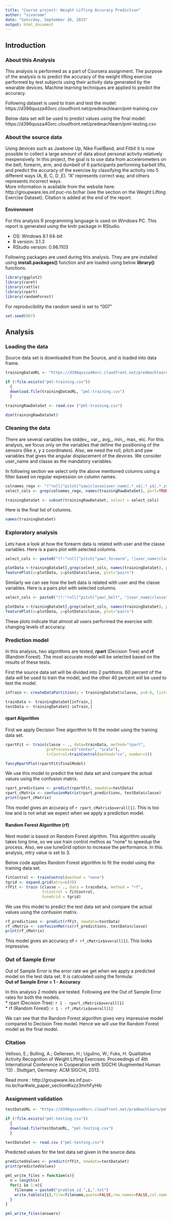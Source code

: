 ```yaml
---
title: "Course project: Weight Lifting Accuracy Prediction"
author: "sivarome"
date: "Saturday, September 26, 2015"
output: html_document
---
```


## Introduction  

### About this Analysis  

This analysis is performed as a part of Coursera assignment. The purpose of the analysis is to predict the accuracy of the weight lifting exercise performed by test subjects using their activity data generated by the wearable devices. Machine learning techniques are applied to predict the accuracy.  

Following dataset is used to train and test the model:  
https://d396qusza40orc.cloudfront.net/predmachlearn/pml-training.csv  

Below data set will be used to predict values using the final model:  
https://d396qusza40orc.cloudfront.net/predmachlearn/pml-testing.csv  

### About the source data  

Using devices such as Jawbone Up, Nike FuelBand, and Fitbit it is now possible to collect a large amount of data about personal activity relatively inexpensively. In this project, the goal is to use data from accelerometers on the belt, forearm, arm, and dumbell of 6 participants performing barbell lifts, and predict the accuracy of the exercise by classifying the activity into 5 different ways (A, B, C, D ,E). "A" represents correct way, and others represents incorrect ways.  
More information is available from the website here: http://groupware.les.inf.puc-rio.br/har (see the section on the Weight Lifting Exercise Dataset). Citation is added at the end of the report.  

#### Environment  

For this analysis R programming language is used on Windows PC. This report is generated using the knitr package in RStudio.  

 - OS: Windows 8.1 64-bit  
 - R version: 3.1.3  
 - RStudio version: 0.98.1103  

Following packages are used during this analysis. They are pre installed using **install.packages()** function and are loaded using below **library()** functions.

```r
library(ggplot2)
library(caret)
library(rattle)
library(rpart)
library(randomForest)
```

For reproducibility the random seed is set to "007"  

```r
set.seed(007)
```


## Analysis  

### Loading the data  

Source data set is downloaded from the Source, and is loaded into data frame.  

```r
trainingDataURL <- "https://d396qusza40orc.cloudfront.net/predmachlearn/pml-training.csv"

if (!file.exists("pml-training.csv"))
  {
  download.file(trainingDataURL, "pml-training.csv")
  }

trainingRawDataSet <- read.csv ("pml-training.csv")

dim(trainingRawDataSet)

```

### Cleaning the data  

There are several variables live stddev_, var_, avg_, min_, max_ etc. For this analysis, we focus only on the variables that define the positioning of the sensors (like x, y z coordinates). Also, we need the roll, pitch and yaw variables that gives the angular displacement of the devices. We consider user_name and classe as the mandatory variables.  

In following section we select only the above mentioned columns using a filter based on regular expression on column names.  

```r
colnames_regx <- "(^roll|^pitch|^yaw|classe|user_name|.*_x$|.*_y$|.*_z$).*"
select_cols <- grep(colnames_regx, names(trainingRawDataSet), perl=TRUE, value=TRUE)

trainingDataSet <- subset(trainingRawDataSet, select = select_cols)
```

Here is the final list of columns.  
```r
names(trainingDataSet)
```


### Exploratory analysis  

Lets have a look at how the forearm data is related with user and the classe variables. Here is a pairs plot with selected columns.  

```r

select_cols <- paste0("(?:^roll|^pitch|^yaw)_forearm", "|user_name|classe")

plotData <-trainingDataSet[,grep(select_cols, names(trainingDataSet), perl=TRUE)]
featurePlot(x=plotData, y=plotData$classe, plot="pairs")

```

Similarly we can see how the belt data is related with user and the classe variables. Here is a pairs plot with selected columns.  

```r

select_cols <- paste0("(?:^roll|^pitch|^yaw)_belt", "|user_name|classe")

plotData <-trainingDataSet[,grep(select_cols, names(trainingDataSet), perl=TRUE)]
featurePlot(x=plotData, y=plotData$classe, plot="pairs")

```

These plots indicate that almost all users performed the exercise with changing levels of accuracy.  

### Prediction model  

In this analysis, two algorithms are tested, **rpart** (Decision Tree) and **rf** (Random Forest).  The most accurate model will be selected based on the results of these tests.  

First the source data set will be divided into 2 partitions. 60 percent of the data will be used to train the model, and the other 40 percent will be used to test the model.  

```r

inTrain <- createDataPartition(y = trainingDataSet$classe, p=0.6, list=FALSE)

trainData <- trainingDataSet[inTrain,]
testData <- trainingDataSet[-inTrain,]

```

#### rpart Algorithm  

First we apply Decision Tree algorithm to fit the model using the training data set.  

```r

rpartFit <- train(classe ~ ., data=trainData, method="rpart",
                  preProcess=c("center", "scale"), 
                  trControl=trainControl(method="cv", number=5))

fancyRpartPlot(rpartFit$finalModel)
```

We use this model to predict the test data set and compare the actual values using the confusion matrix.  

```r
rpart_predictions <- predict(rpartFit, newdata=testData)
rpart_cMatrix <- confusionMatrix(rpart_predictions, testData$classe)
print(rpart_cMatrix)
```

This model gives an accuracy of `r rpart_cMatrix$overall[1]`. This is too low and  is not what we expect when we apply a prediction model.  

#### Random Forest Algorithm (rf)  

Next model is based on Random Forest algrithm. This algorithm usually takes long time, so we use train control methos as "none" to speedup the process. Also, we use tuneGrid option to increase the performance. In this analysis, mtry value is set to 3.  

Below code applies Random Forest algorithm to fit the model using the training data set.  

```r

fitControl <- trainControl(method = "none")
tgrid <- expand.grid(mtry=c(3)) 
rfFit <- train (classe ~ ., data = trainData, method = "rf", 
                trControl = fitControl, 
                tuneGrid = tgrid)
```

We use this model to predict the test data set and compare the actual values using the confusion matrix.  

```r
rf_predictions <- predict(rfFit, newdata=testData)
rf_cMatrix <- confusionMatrix(rf_predictions, testData$classe)
print(rf_cMatrix)

```

This model gives an accuracy of `r rf_cMatrix$overall[1]`. This looks impressive.  

### Out of Sample Error  

Out of Sample Error is the error rate we get when we apply a predicted model on the test data set. It is calculated using the formula:  
**Out of Sample Error = 1 - Accuracy**  

In this analysis 2 models are tested. Following are the Out of Sample Error rates for both the models.  
 * rpart (Decision Tree): `r 1 - rpart_cMatrix$overall[1]`  
 * rf (Random Forest):  `r 1 - rf_cMatrix$overall[1]`  
 
We can see that the Random Forest algorithm gives very impressive model compared to Decision Tree model. Hence we will use the Random Forest model as the final model.  


### Citation  

Velloso, E.; Bulling, A.; Gellersen, H.; Ugulino, W.; Fuks, H. Qualitative Activity Recognition of Weight Lifting Exercises. Proceedings of 4th International Conference in Cooperation with SIGCHI (Augmented Human '13) . Stuttgart, Germany: ACM SIGCHI, 2013.

Read more : http://groupware.les.inf.puc-rio.br/har#wle_paper_section#ixzz3mrhFyHib  


### Assignment validation

```r
testDataURL <- "https://d396qusza40orc.cloudfront.net/predmachlearn/pml-testing.csv"

if (!file.exists("pml-testing.csv"))
  {
  download.file(testDataURL, "pml-testing.csv")
  }

testDataSet <- read.csv ("pml-testing.csv")
```

Predicted values for the test data set given in the source data.
```r
predictedValues <- predict(rfFit, newdata=testDataSet)
print(predictedValues)
```

```r
pml_write_files = function(x){
  n = length(x)
  for(i in 1:n){
    filename = paste0("problem_id_",i,".txt")
    write.table(x[i],file=filename,quote=FALSE,row.names=FALSE,col.names=FALSE)
  }
}

pml_write_files(answers)
```